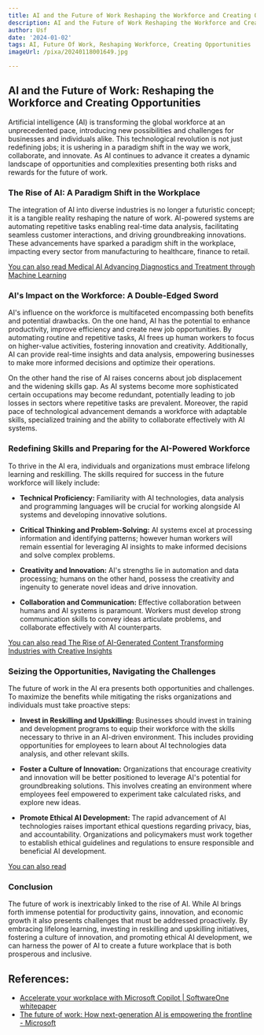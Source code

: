 ```yaml
---
title: AI and the Future of Work Reshaping the Workforce and Creating Opportunities
description: AI and the Future of Work Reshaping the Workforce and Creating Opportunities
author: Usf
date: '2024-01-02'
tags: AI, Future Of Work, Reshaping Workforce, Creating Opportunities
imageUrl: /pixa/20240118001649.jpg

---
```

## AI and the Future of Work: Reshaping the Workforce and Creating Opportunities

Artificial intelligence (AI) is transforming the global workforce at an unprecedented pace, introducing new possibilities and challenges for businesses and individuals alike. This technological revolution is not just redefining jobs; it is  ushering in a paradigm shift in the way we work, collaborate, and innovate. As AI continues to advance it creates a dynamic landscape of opportunities  and complexities presenting both  risks and  rewards for the future of work.


### The Rise of AI: A Paradigm Shift in the Workplace

The integration of AI into diverse industries is no longer a  futuristic  concept; it  is a  tangible reality reshaping the nature of  work. AI-powered systems are automating repetitive tasks enabling real-time data analysis, facilitating seamless customer interactions, and driving groundbreaking innovations. These advancements have  sparked a paradigm shift in the workplace, impacting every sector from manufacturing to healthcare, finance to retail.


[You can also read Medical AI Advancing Diagnostics and Treatment through Machine Learning](Medical%20AI%20Advancing%20Diagnostics%20and%20Treatment%20through%20Machine%20Learning)


### AI's Impact on the Workforce: A  Double-Edged  Sword

AI's influence on the workforce is multifaceted  encompassing  both benefits and potential drawbacks. On the one  hand, AI has the  potential to enhance productivity, improve efficiency and  create  new job opportunities.  By automating routine and repetitive tasks, AI frees up human workers to focus on higher-value activities, fostering innovation and creativity. Additionally, AI can provide real-time insights  and data analysis, empowering businesses to make more informed decisions and optimize their operations.

On the other hand the rise of AI raises concerns about job displacement and the widening skills gap. As AI systems become more  sophisticated  certain occupations may become redundant, potentially leading to job losses in sectors where repetitive tasks are  prevalent. Moreover, the rapid pace of technological advancement demands a workforce  with adaptable  skills, specialized training and the ability to collaborate effectively with AI systems.


### Redefining Skills and Preparing for the AI-Powered Workforce

To thrive in the AI era, individuals and organizations must embrace lifelong learning and reskilling. The skills required for success in the future workforce will likely include:

- **Technical  Proficiency:** Familiarity  with AI technologies,  data analysis and programming  languages will be crucial  for working alongside AI systems and developing innovative solutions.

-  **Critical Thinking and  Problem-Solving:** AI systems excel at processing information and identifying patterns; however human workers will remain essential for leveraging AI  insights to make informed decisions and solve complex problems.

- **Creativity and Innovation:** AI's strengths lie in automation and data  processing; humans on the other hand, possess the creativity and  ingenuity to  generate novel ideas and drive innovation.

- **Collaboration and Communication:** Effective collaboration between humans and AI systems is paramount. Workers must develop strong communication skills to  convey ideas articulate problems, and collaborate effectively with AI  counterparts.


[You  can also  read The Rise of AI-Generated Content  Transforming Industries with Creative Insights](The%20Rise%20of%20AI-Generated%20Content%20Transforming%20Industries%20with%20Creative%20Insights)


###  Seizing  the Opportunities, Navigating the Challenges

The  future of work in the AI era presents both opportunities  and challenges. To maximize  the  benefits while mitigating the risks organizations and individuals must take proactive steps:

- **Invest in Reskilling and Upskilling:** Businesses  should  invest  in training and development programs to equip their workforce with the skills necessary to thrive in an AI-driven environment. This  includes providing opportunities for employees to learn about AI technologies  data analysis, and other relevant skills.

-  **Foster a  Culture of Innovation:** Organizations that encourage creativity and innovation will be better positioned to leverage AI's potential for groundbreaking solutions. This involves creating an environment where employees feel empowered to experiment take calculated risks, and explore new ideas.

-  **Promote Ethical AI Development:**  The  rapid advancement of AI technologies raises  important ethical questions regarding privacy, bias, and  accountability.  Organizations  and policymakers must work together to establish ethical  guidelines  and regulations to ensure responsible and beneficial  AI development.


[You can also read ]()


### Conclusion

The future of work is inextricably linked to the rise of AI. While AI  brings  forth immense  potential for productivity gains, innovation, and  economic growth it also presents challenges that must be addressed proactively. By embracing lifelong learning, investing in reskilling and upskilling initiatives, fostering a culture of innovation, and promoting ethical AI development, we can harness the power of AI to create a  future workplace that is both prosperous and inclusive.

## References:
- [Accelerate your workplace with Microsoft Copilot | SoftwareOne whitepaper](https://www.softwareone.com/en-us/on-demand/noram/whitepaper/accelerate-your-workplace-with-microsoft-copilot)
- [The future of work: How next-generation AI is empowering the frontline - Microsoft](https://www.microsoft.com/en-us/industry/blog/manufacturing-and-mobility/2023/08/09/the-future-of-work-how-next-generation-ai-is-empowering-the-frontline/)
